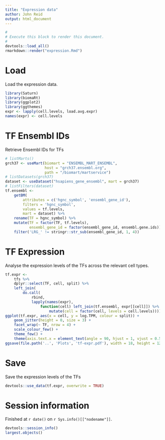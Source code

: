 ```yaml
---
title: "Expression data"
author: John Reid
output: html_document
---
```


```r
#
# Execute this block to render this document.
#
devtools::load_all()
rmarkdown::render("expression.Rmd")
```


# Load

Load the expression data.
```r
library(Saturn)
library(biomaRt)
library(ggplot2)
library(ggthemes)
expr <- lapply(cell.levels, load.avg.expr)
names(expr) <- cell.levels
```


# TF Ensembl IDs

Retrieve Ensembl IDs for TFs
```r
# listMarts()
grch37 <- useMart(biomart = "ENSEMBL_MART_ENSEMBL",
                  host = "grch37.ensembl.org",
                  path = "/biomart/martservice")
# listDatasets(grch37)
dataset <- useDataset("hsapiens_gene_ensembl", mart = grch37)
# listFilters(dataset)
tf.ensembl <-
    getBM(
        attributes = c('hgnc_symbol', 'ensembl_gene_id'),
        filters = 'hgnc_symbol',
        values = tf.levels,
        mart = dataset) %>%
    rename(TF = hgnc_symbol) %>%
    mutate(TF = factor(TF, tf.levels),
           ensembl_gene_id = factor(ensembl_gene_id, ensembl.gene.ids)) %>%
    filter('LRG_' != stringr::str_sub(ensembl_gene_id, 1, 4))
```


# TF Expression

Analyse the expression levels of the TFs across the relevant cell types.
```r
tf.expr <-
    tfs %>%
    dplyr::select(TF, cell, split) %>%
    left_join(
        do.call(
            rbind,
            lapply(names(expr),
                function(cell) left_join(tf.ensembl, expr[[cell]]) %>%
                    mutate(cell = factor(cell, levels = cell.levels)))))
ggplot(tf.expr, aes(x = cell, y = log.TPM, colour = split)) +
    geom_jitter(height = 0, size = 3) +
    facet_wrap(~ TF, nrow = 4) +
    scale_colour_few() +
    theme_few() +
    theme(axis.text.x = element_text(angle = 90, hjust = 1, vjust = 0.5))
ggsave(file.path('..', 'Plots', 'tf-expr.pdf'), width = 18, height = 12, units = 'in')
```


# Save

Save the expression levels of the TFs
```r
devtools::use_data(tf.expr, overwrite = TRUE)
```


# Session information

Finished at `r date()` on `r Sys.info()[["nodename"]]`.
```r
devtools::session_info()
largest.objects()
```
